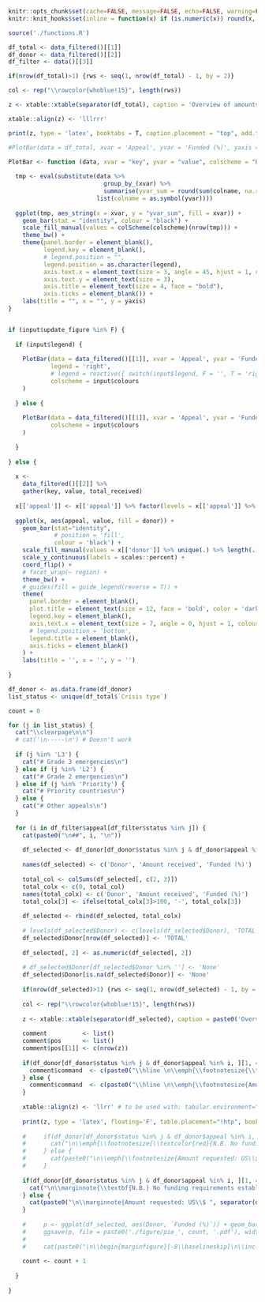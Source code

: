 ```r
knitr::opts_chunk$set(cache=FALSE, message=FALSE, echo=FALSE, warning=FALSE, results='asis')
knitr::knit_hooks$set(inline = function(x) if (is.numeric(x)) round(x, 1) )

source('./functions.R')
```

```r
df_total <- data_filtered()[[1]]
df_donor <- data_filtered()[[2]]
df_filter <- data()[[3]]

if(nrow(df_total)>1) {rws <- seq(1, nrow(df_total) - 1, by = 2)}

col <- rep("\\rowcolor{whoblue!15}", length(rws))

z <- xtable::xtable(separator(df_total), caption = 'Overview of amounts donated/firmly pledged as a percentage of total requested, by appeal', digits = 0, label = "tab_overview")

xtable::align(z) <- 'lllrrr'

print(z, type = 'latex', booktabs = T, caption.placement = "top", add.to.row = list(pos = as.list(rws), command = col), include.rownames=F, scalebox=1, comment=F)
```

```r
#PlotBar(data = df_total, xvar = 'Appeal', yvar = 'Funded (%)', yaxis = 'Funded (%)', colscheme = input$colours)

PlotBar <- function (data, xvar = "key", yvar = "value", colscheme = "Blues",  yaxis = "", legend = "") {
  
  tmp <- eval(substitute(data %>% 
                           group_by_(xvar) %>% 
                           summarise(yvar_sum = round(sum(colname, na.rm = T))), 
                         list(colname = as.symbol(yvar))))
  
  ggplot(tmp, aes_string(x = xvar, y = "yvar_sum", fill = xvar)) + 
    geom_bar(stat = "identity", colour = "black") + 
    scale_fill_manual(values = colScheme(colscheme)(nrow(tmp))) + 
    theme_bw() +
    theme(panel.border = element_blank(), 
          legend.key = element_blank(), 
          # legend.position = "", 
          legend.position = as.character(legend), 
          axis.text.x = element_text(size = 3, angle = 45, hjust = 1, colour = "black"), 
          axis.text.y = element_text(size = 3), 
          axis.title = element_text(size = 4, face = "bold"),
          axis.ticks = element_blank()) + 
    labs(title = "", x = "", y = yaxis)
}


if (input$update_figure %in% F) {
  
  if (input$legend) {
    
    PlotBar(data = data_filtered()[[1]], xvar = 'Appeal', yvar = 'Funded (%)', yaxis = 'Funded (%)', 
            legend = 'right',
            # legend = reactive({ switch(input$legend, F = '', T = 'right') }),
            colscheme = input$colours
    )
    
  } else {
    
    PlotBar(data = data_filtered()[[1]], xvar = 'Appeal', yvar = 'Funded (%)', yaxis = 'Funded (%)', 
            colscheme = input$colours
    )
    
  }
  
} else {
  
  x <- 
    data_filtered()[[2]] %>% 
    gather(key, value, total_received)
  
  x[['appeal']] <- x[['appeal']] %>% factor(levels = x[['appeal']] %>% rev(.))
  
  ggplot(x, aes(appeal, value, fill = donor)) +
    geom_bar(stat="identity", 
             # position = 'fill', 
             colour = 'black') +
    scale_fill_manual(values = x[['donor']] %>% unique(.) %>% length(.) %>% colScheme(input$colours)(.)) +
    scale_y_continuous(labels = scales::percent) +
    coord_flip() +
    # facet_wrap(~ region) +
    theme_bw() +
    # guides(fill = guide_legend(reverse = T)) +
    theme(
      panel.border = element_blank(),
      plot.title = element_text(size = 12, face = 'bold', color = 'darkblue'),
      legend.key = element_blank(),
      axis.text.x = element_text(size = 7, angle = 0, hjust = 1, colour = 'black'),
      # legend.position = 'bottom',
      legend.title = element_blank(),
      axis.ticks = element_blank()
    ) +
    labs(title = '', x = '', y = '')
  
}
```

```r
df_donor <- as.data.frame(df_donor)
list_status <- unique(df_total$`Crisis type`)

count = 0

for (j in list_status) {
  cat("\\clearpage\n\n")
  # cat('\n-----\n') # Doesn't work
  
  if (j %in% 'L3') {
    cat("# Grade 3 emergencies\n")
  } else if (j %in% 'L2') {
    cat("# Grade 2 emergencies\n")
  } else if (j %in% 'Priority') {
    cat("# Priority countries\n")
  } else {
    cat("# Other appeals\n")
  }
  
  for (i in df_filter$appeal[df_filter$status %in% j]) {
    cat(paste0("\n##", i, "\n"))
    
    df_selected <- df_donor[df_donor$status %in% j & df_donor$appeal %in% i, ][, c(3, 5, 6)]
    
    names(df_selected) <- c('Donor', 'Amount received', 'Funded (%)')
    
    total_col <- colSums(df_selected[, c(2, 3)])
    total_colx <- c(0, total_col)
    names(total_colx) <- c('Donor', 'Amount received', 'Funded (%)')
    total_colx[3] <- ifelse(total_colx[3]>100, '-', total_colx[3])
    
    df_selected <- rbind(df_selected, total_colx)
    
    # levels(df_selected$Donor) <- c(levels(df_selected$Donor), 'TOTAL', 'None')
    df_selected$Donor[nrow(df_selected)] <- 'TOTAL'
    
    df_selected[, 2] <- as.numeric(df_selected[, 2])
    
    # df_selected$Donor[df_selected$Donor %in% ''] <- 'None'
    df_selected$Donor[is.na(df_selected$Donor)] <- 'None'
    
    if(nrow(df_selected)>1) {rws <- seq(1, nrow(df_selected) - 1, by = 2)}
    
    col <- rep("\\rowcolor{whoblue!15}", length(rws))
    
    z <- xtable::xtable(separator(df_selected), caption = paste0('Overview of amounts donated/firmly pledged as a percentage of total requested: ', i), digits = 0, label = paste0('tab_', i))
    
    comment          <- list()
    comment$pos      <- list()
    comment$pos[[1]] <- c(nrow(z))
    
    if(df_donor[df_donor$status %in% j & df_donor$appeal %in% i, ][1, 4] %in% 0) {
      comment$command  <- c(paste0("\\hline \n\\emph{\\footnotesize{\\textcolor{red}{N.B. No funding requirements established against this appeal.}}}\n"))
    } else {
      comment$command  <- c(paste0("\\hline \n\\emph{\\footnotesize{Amount requested: US\\$ ", separator(df_donor[df_donor$status %in% j & df_donor$appeal %in% i, ][1, 4]),"}}\n"))
    }
    
    xtable::align(z) <- 'llrr' # to be used with: tabular.environment="tabularx"
    
    print(z, type = 'latex', floating='F', table.placement="!htp", booktabs = T, caption.placement = "top", include.rownames=FALSE, latex.environments="center", add.to.row = list(pos = as.list(rws), command = col), comment = F)
    
    #     if(df_donor[df_donor$status %in% j & df_donor$appeal %in% i, ][1, 4] %in% 0) {
    #       cat("\n\\emph{\\footnotesize{\\textcolor{red}{N.B. No funding requirements established against this appeal}}}\n")
    #     } else {
    #       cat(paste0("\n\\emph{\\footnotesize{Amount requested: US\\$ ", separator(df_donor[df_donor$status == j & df_donor$appeal == i, ][1, 4]),"}}\n"))
    #     }
    
    if(df_donor[df_donor$status %in% j & df_donor$appeal %in% i, ][1, 4] %in% 0) {
      cat("\n\\marginnote{\\textbf{N.B.} No funding requirements established against this appeal}\n")
    } else {
      cat(paste0("\n\\marginnote{Amount requested: US\\$ ", separator(df_donor[df_donor$status == j & df_donor$appeal == i, ][1, 4]),"}\n"))
    }
    
    #     p <- ggplot(df_selected, aes(Donor, `Funded (%)`)) + geom_bar(stat = 'identity')
    #     ggsave(p, file = paste0('./figure/pie_', count, '.pdf'), width = 2, height = 2)
    # 
    #     cat(paste0("\n\\begin{marginfigure}[-8\\baselineskip]\n\\includegraphics{figure/pie_", count, ".pdf}\\caption{Pie chart}\\end{marginfigure}\n"))
    
    count <- count + 1
    
  }
  
}
```
